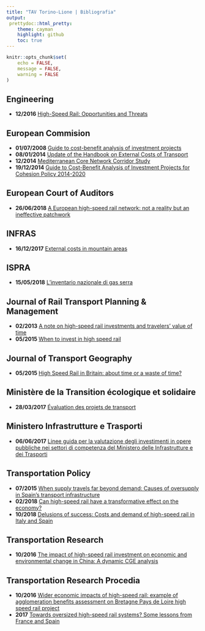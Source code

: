 ```yaml
---
title: "TAV Torino-Lione | Bibliografia"
output:
 prettydoc::html_pretty:
    theme: cayman
    highlight: github
    toc: true
---
```

```r
knitr::opts_chunk$set(
	echo = FALSE,
	message = FALSE,
	warning = FALSE
)
```
## Engineering
* **12/2016** [High-Speed Rail: Opportunities and Threats](https://www.sciencedirect.com/science/article/pii/S2095809917300760)

## European Commision 
* **01/07/2008** [Guide to cost-benefit analysis of investment projects](https://ec.europa.eu/regional_policy/en/information/publications/evaluations-guidance-documents/2008/guide-to-cost-benefit-analysis-of-investment-projects)
* **08/01/2014** [Update of the Handbook on External Costs of Transport](https://ec.europa.eu/transport/sites/transport/files/handbook_on_external_costs_of_transport_2014_0.pdf)
* **12/2014** [Mediterranean Core Network Corridor Study](https://ec.europa.eu/transport/sites/transport/files/mediterranean_study_0.pdf)
* **19/12/2014** [Guide to Cost-Benefit Analysis of Investment Projects for Cohesion Policy 2014-2020](https://ec.europa.eu/regional_policy/en/information/publications/guides/2014/guide-to-cost-benefit-analysis-of-investment-projects-for-cohesion-policy-2014-2020)

## European Court of Auditors
* **26/06/2018** [A European high-speed rail network: not a reality but an ineffective patchwork](http://publications.europa.eu/webpub/eca/special-reports/high-speed-rail-19-2018/en/)

## INFRAS
* **16/12/2017** [External costs in mountain areas](https://www.alpine-region.eu/sites/default/files/uploads/publication/1029/publications/eusalp_external-costs-in-mountain-areas_final-report_fin.pdf)

## ISPRA
* **15/05/2018** [L’inventario nazionale di gas serra](http://www.isprambiente.gov.it/files2018/eventi/gas-serra/DeLauretisTrend_GHG201810284.pdf)

## Journal of Rail Transport Planning & Management
* **02/2013** [A note on high-speed rail investments and travelers’ value of time](https://www.sciencedirect.com/science/article/pii/S2210970613000188)
* **05/2015** [When to invest in high speed rail](https://www.sciencedirect.com/science/article/pii/S2210970615000037)

## Journal of Transport Geography
* **05/2015** [High Speed Rail in Britain: about time or a waste of time?](https://www.sciencedirect.com/science/article/abs/pii/S096669231200066X)

## Ministère de la Transition écologique et solidaire
* **28/03/2017** [Évaluation des projets de transport](https://www.ecologique-solidaire.gouv.fr/evaluation-des-projets-transport)

## Ministero Infrastrutture e Trasporti
* **06/06/2017** [Linee guida per la valutazione degli investimenti in opere pubbliche nei settori di competenza del Ministero delle Infrastrutture e dei Trasporti](http://www.mit.gov.it/index.php/node/5272)

## Transportation Policy
* **07/2015** [When supply travels far beyond demand: Causes of oversupply in Spain's transport infrastructure](https://www.sciencedirect.com/science/article/abs/pii/S0967070X15000414)
* **02/2018** [Can high-speed rail have a transformative effect on the economy?](https://www.sciencedirect.com/science/article/abs/pii/S0967070X17301002)
* **10/2018** [Delusions of success: Costs and demand of high-speed rail in Italy and Spain](https://www.sciencedirect.com/science/article/abs/pii/S0967070X17306194)

## Transportation Research
* **10/2016** [The impact of high-speed rail investment on economic and environmental change in China: A dynamic CGE analysis](https://www.sciencedirect.com/science/article/pii/S0965856416306681?via%3Dihub)

## Transportation Research Procedia
* **10/2016** [Wider economic impacts of high-speed rail: example of agglomeration benefits assessment on Bretagne Pays de Loire high speed rail project](https://www.sciencedirect.com/science/article/pii/S2352146518300607)
* **2017** [Towards oversized high-speed rail systems? Some lessons from France and Spain](https://www.sciencedirect.com/science/article/pii/S2352146517307214)

